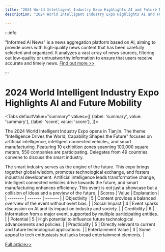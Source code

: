 ```yaml
---
title: "2024 World Intelligent Industry Expo Highlights AI and Future Mobility"
description: "2024 World Intelligent Industry Expo Highlights AI and Future Mobility"

---
```



:::info

"Informed AI News" is a news aggregation platform based on AI, aiming to provide users with high-quality news content that has been carefully selected and organized. It analyzes a vast array of news sources, filtering out low-quality or untrustworthy information to ensure that users receive accurate and timely news.  [Find out more >>](/)

:::

# 2024 World Intelligent Industry Expo Highlights AI and Future Mobility


<Tabs
	defaultValue="summary"
	values={[
	{label: 'summary', value: 'summary'},
	{label: 'score', value: 'score'},
]}>
<TabItem value="summary">


The 2024 World Intelligent Industry Expo opens in Tianjin. The theme "Intelligence Drives the World, Capability Shapes the Future" focuses on artificial intelligence, intelligent connected vehicles, and smart manufacturing. Featuring 10 exhibition zones spanning 100,000 square meters, 550 companies are participating. Delegates from 49 countries convene to discuss the smart industry.

The smart industry serves as the engine of the future. This expo brings together global wisdom, promotes technological exchange, and fosters industrial development. Artificial intelligence leads transformative change, intelligent connected vehicles drive towards the future, and smart manufacturing enhances efficiency. This event is not just a showcase but a collision of ideas and a preview of the future.
</TabItem>
<TabItem value="score">
	| Scores     | Value   | Explanation |
	| -------- | ------- | ------- |
	| Objectivity  | 5    | Content provides a balanced overview of the event without overt bias.    |
	| Social Impact | 4     | Event sparks discussion on AI and its impact on industry and society.    |
	| Credibility    | 6    | Information from a major event, supported by multiple participating entities.    |
	| Potential    | 5    | High potential to influence future technological advancements and policies.    |
	| Practicality    | 5    | Directly relevant to current and future technological applications.    |
	| Entertainment Value    | 3    | Some appeal to tech enthusiasts but lacks broad entertainment elements.    |
</TabItem>
</Tabs>

[Full article>>](https://readhub.cn/topic/8aZ2uGAHVTt)
